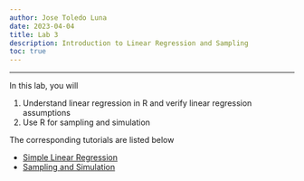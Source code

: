 ```yaml
---
author: Jose Toledo Luna
date: 2023-04-04
title: Lab 3 
description: Introduction to Linear Regression and Sampling
toc: true
---
```


---

In this lab, you will

1. Understand linear regression in R and verify linear regression assumptions
2. Use R for sampling and simulation

The corresponding tutorials are listed below

- [Simple Linear Regression](/ucla/stats10/simple_linear_regression.qmd)
- [Sampling and Simulation](/ucla/stats10/sampling_simulation.qmd)